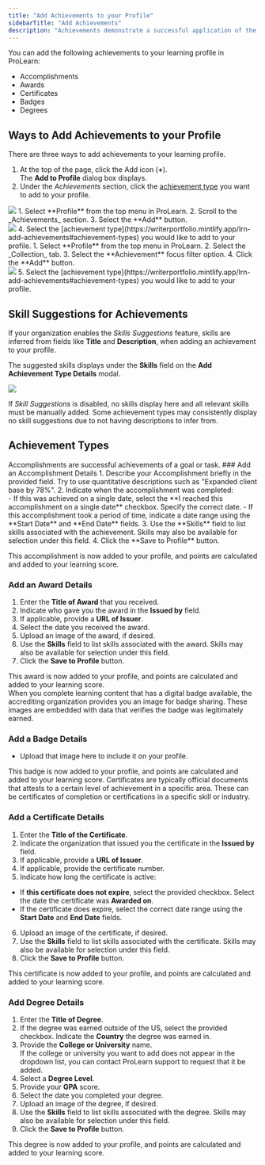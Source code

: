 ```yaml
---
title: "Add Achievements to your Profile"
sidebarTitle: "Add Achievements"
description: "Achievements demonstrate a successful application of the skills you have learned and developed. Document your personal and professional achievements by adding them to your learning profile."
---
```

You can add the following achievements to your learning profile in ProLearn:
* Accomplishments
* Awards
* Certificates
* Badges
* Degrees

## Ways to Add Achievements to your Profile
There are three ways to add achievements to your learning profile.
<AccordionGroup>
  <Accordion title="To Add an Achievement Using Add to Profile (Global Add)">
  1. At the top of the page, click the Add icon (**+**). <br />
  The **Add to Profile** dialog box displays.
  2. Under the _Achievements_ section, click the [achievement type](https://writerportfolio.mintlify.app/lrn-add-achievements#achievement-types) you want to add to your profile.<br />
<Frame>
<img src="/images/lrn_add_achievements_to_profile.png" />
</Frame>

  </Accordion>

  <Accordion title="To Add an Achievement on the Profile Overview Page">
1. Select **Profile** from the top menu in ProLearn.
2. Scroll to the _Achievements_ section.
3. Select the **Add** button.<br />
<Frame>
<img src="/images/lrn_overview_add_achievement.png" />
</Frame>
4. Select the [achievement type](https://writerportfolio.mintlify.app/lrn-add-achievements#achievement-types) you would like to add to your profile.

  </Accordion>

  <Accordion title="To Add An Achievement on the Profile Collection Page">
1. Select **Profile** from the top menu in ProLearn.
2. Select the _Collection_ tab.
3. Select the **Achievement** focus filter option.
4. Click the **Add** button. <br />
<Frame>
<img src="/images/lrn_collection_add_achievement.png" />
</Frame>
5. Select the [achievement type](https://writerportfolio.mintlify.app/lrn-add-achievements#achievement-types) you would like to add to your profile. 
</Accordion>
</AccordionGroup>

## Skill Suggestions for Achievements
If your organization enables the _Skills Suggestions_ feature, skills are inferred from fields like **Title** and **Description**, when adding an achievement to your profile.

The suggested skills displays under the **Skills** field on the **Add Achievement Type Details** modal.
<Frame>
  <img src="/images/lrn_skill_suggestions.png" />
</Frame>

If _Skill Suggestions_ is disabled, no skills display here and all relevant skills must be manually added. Some achievement types may consistently display no skill suggestions due to not having descriptions to infer from. 

## Achievement Types
<AccordionGroup>
  <Accordion title="Accomplishments">
   Accomplishments are successful achievements of a goal or task.
### Add an Accomplishment Details
1. Describe your Accomplishment briefly in the provided field. Try to use quantitative descriptions such as "Expanded client base by 78%".
2. Indicate when the accomplishment was completed: <br />
  - If this was achieved on a single date, select the **I reached this accomplishment on a single date** checkbox. Specify the correct date.
  - If this accomplishment took a period of time, indicate a date range using the **Start Date** and **End Date** fields.
3. Use the **Skills** field to list skills associated with the achievement. Skills may also be available for selection under this field.
4. Click the **Save to Profile** button.

This accomplishment is now added to your profile, and points are calculated and added to your learning score.
  </Accordion>
  <Accordion title="Awards">
### Add an Award Details
1. Enter the **Title of Award** that you received.
2. Indicate who gave you the award in the **Issued by** field.
3. If applicable, provide a **URL of Issuer**.
4. Select the date you received the award.
5. Upload an image of the award, if desired.
6. Use the **Skills** field to list skills associated with the award. Skills may also be available for selection under this field.
7. Click the **Save to Profile** button.

This award is now added to your profile, and points are calculated and added to your learning score.  
</Accordion>
  <Accordion title="Badges">
When you complete learning content that has a digital badge available, the accrediting organization provides you an image for badge sharing. These images are embedded with data that verifies the badge was legitimately earned. 

### Add a Badge Details
- Upload that image here to include it on your profile. 

This badge is now added to your profile, and points are calculated and added to your learning score.
</Accordion>
 <Accordion title="Certificates">
  Certificates are typically official documents that attests to a certain level of achievement in a specific area. These can be certificates of completion or certifications in a specific skill or industry.

### Add a Certificate Details
1. Enter the **Title of the Certificate**.
2. Indicate the organization that issued you the certificate in the **Issued by** field.
3. If applicable, provide a **URL of Issuer**.
4. If applicable, provide the certificate number.
5. Indicate how long the certificate is active:
  * If **this certificate does not expire**, select the provided checkbox. Select the date the certificate was **Awarded on**.
  * If the certificate does expire, select the correct date range using the **Start Date** and **End Date** fields.
6. Upload an image of the certificate, if desired.
7. Use the **Skills** field to list skills associated with the certificate. Skills may also be available for selection under this field.
8. Click the **Save to Profile** button.

This certificate is now added to your profile, and points are calculated and added to your learning score.
  </Accordion>
 <Accordion title="Degrees">
### Add Degree Details
1. Enter the **Title of Degree**.
2. If the degree was earned outside of the US, select the provided checkbox. Indicate the **Country** the degree was earned in.
3. Provide the **College or University** name. <br />
<Warning> If the college or university you want to add does not appear in the dropdown list, you can contact ProLearn support to request that it be added.</Warning>
4. Select a **Degree Level**.
5. Provide your **GPA** score.
6. Select the date you completed your degree.
7. Upload an image of the degree, if desired.
8. Use the **Skills** field to list skills associated with the degree. Skills may also be available for selection under this field.
9. Click the **Save to Profile** button.

This degree is now added to your profile, and points are calculated and added to your learning score.  
</Accordion>
</AccordionGroup>
